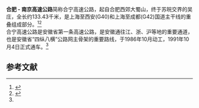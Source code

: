 {{中国高速公路信息框
| 编号 = G42
| 名称 = 合肥－南京高速公路
| 自定头部 = 
| 地圖 = 
| 路線簡稱 = 合宁
| 最近通車日期 = 1991年10月4日
| 规划总里程 = 133.43
| 起點 = [[安徽|安徽]][[合肥|合肥]]
| 終點 = [[江苏|江苏]][[南京|南京]]
| 出口處數 = 
| 服务区数 = 4
}}

'''合肥 - 南京高速公路'''简称合宁高速公路，起自合肥西郊大蜀山，终于苏皖交界的吴庄，全长约133.43千米，是上海至西安(G40)和上海至成都(G42)国道主干线的重叠组成部分。<ref>{{Cite web|title=合宁高速公路 _合肥至南京高速公路_合宁高速公路最新信息大全-中国高速公路网|url=http://www.chinahighway.org/view/745.html|accessdate=2019-06-27|work=www.chinahighway.org|archive-date=2019-11-14|archive-url=https://web.archive.org/web/20191114225154/http://www.chinahighway.org/view/745.html|dead-url=no}}</ref><ref name=":0">{{Cite web|title=合宁高速公路改扩建项目 - 在建高速-安徽省交通控股集团有限公司|url=https://www.ahjkjt.com/index.php/traval/read/id/3252.html|accessdate=2019-06-27|work=www.ahjkjt.com|archive-date=2019-06-27|archive-url=https://web.archive.org/web/20190627180953/https://www.ahjkjt.com/index.php/traval/read/id/3252.html|dead-url=no}}</ref><br />
合宁高速公路是安徽省第一条高速公路，是安徽通往江、浙、沪等地的重要通道，也是安徽省“四纵八横”公路网主骨架的重要路线，于1986年10月动工，1991年10月4日正式通车。<ref name=":0" />




== 参考文献 ==
{{Reflist}}

{{安徽省高速公路}}
{{江苏省高速公路}}